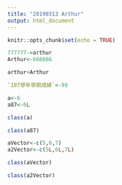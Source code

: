 ```yaml
---
title: "20190313 Arthur"
output: html_document
---
```


```r
knitr::opts_chunk$set(echo = TRUE)
```


```r
777777->arthur
Arthur<-666666

```

```r
arthur+Arthur
```

```r
`107學年學期成績`<-99
```

```r
a<-6
a87<-6L
```

```r
class(a)
```

```r
class(a87)
```

```r
aVector<-c(5,6,7)
a2Vector<-c(5L,6L,7L)
```

```r
class(aVector)
```

```r
class(a2Vector)
```

